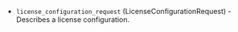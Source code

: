 <!-- Code generated from the comments of the LicenseSpecification struct in builder/common/run_config.go; DO NOT EDIT MANUALLY -->

- `license_configuration_request` (LicenseConfigurationRequest) - Describes a license configuration.

<!-- End of code generated from the comments of the LicenseSpecification struct in builder/common/run_config.go; -->
